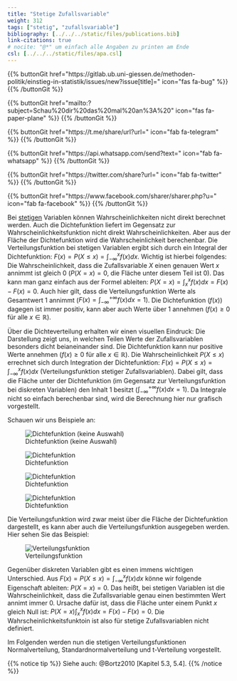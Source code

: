 ```yaml
---
title: "Stetige Zufallsvariable"
weight: 312
tags: ["stetig", "zufallsvariable"]
bibliography: [../../../static/files/publications.bib]
link-citations: true
# nocite: "@*" um einfach alle Angaben zu printen am Ende
csl: [../../../static/files/apa.csl]
---
```


{{% buttonGit href=\"https\:\/\/gitlab.ub.uni-giessen.de\/methoden-politik\/einstieg-in-statistik\/issues\/new?issue[title]=\" icon=\"fas fa-bug\" %}} {{% /buttonGit %}} 

{{% buttonGit href=\"mailto\:?subject=Schau\%20dir\%20das\%20mal\%20an\%3A\%20\" icon=\"fas fa-paper-plane\" %}} {{% /buttonGit %}}

{{% buttonGit href=\"https\:\/\/t.me\/share\/url?url=\" icon=\"fab fa-telegram\" %}} {{% /buttonGit %}}

{{% buttonGit href=\"https\:\/\/api.whatsapp.com\/send?text=\" icon=\"fab fa-whatsapp\" %}} {{% /buttonGit %}}

{{% buttonGit href=\"https\:\/\/twitter.com\/share?url=\" icon=\"fab fa-twitter\" %}} {{% /buttonGit %}}

{{% buttonGit href=\"https\:\/\/www.facebook.com\/sharer\/sharer.php?u=\" icon=\"fab fa-facebook\" %}} {{% /buttonGit %}}

Bei [stetigen](../../../glossar/stetig/index.html) Variablen können Wahrscheinlichkeiten nicht direkt berechnet werden. Auch die Dichtefunktion liefert im Gegensatz zur Wahrscheinlichkeitsfunktion nicht direkt Wahrscheinlichkeiten. Aber aus der Fläche der Dichtefunktion wird die Wahrscheinlichkeit berechenbar. Die Verteilungsfunktion bei stetigen Variablen ergibt sich durch ein Integral der Dichtefunktion: $F(x) = P(X \leq x) = \int_{-\infty}^{x} f(x)dx$. Wichtig ist hierbei folgendes: Die Wahrscheinlichkeit, dass die Zufallsvariable $X$ einen genauen Wert $x$ annimmt ist gleich 0 ($P(X=x)=0$, die Fläche unter diesem Teil ist $0$). Das kann man ganz einfach aus der Formel ableiten: $P(X=x) = \int_{x}^{x} f(x) dx= F(x) -F(x) = 0$. Auch hier gilt, dass die Verteilungsfunktion Werte als Gesamtwert $1$ annimmt ($F(x) = \int_{-\infty}^{+\infty} f(x)dx = 1$). Die Dichtefunktion ($f(x)$) dagegen ist immer positiv, kann aber auch Werte über $1$ annehmen ($f(x)\geq 0$ für alle $x \in \mathbb{R}$). 

Über die Dichteverteilung erhalten wir einen visuellen Eindruck: Die Darstellung zeigt uns, in welchen Teilen Werte der Zufallsvariablen besonders dicht beianeinander sind. Die Dichtefunktion kann nur positive Werte annehmen ($f(x) \geq 0$ für alle $x \in \mathbb{R}$). Die Wahrscheinlichkeit $P(X \leq x)$ errechnet sich durch Integration der Dichtefunktion: $F(x) = P(X \leq x) = \int_{-\infty}^{x} f(x)dx$ (Verteilungsfunktion stetiger Zufallsvariablen). Dabei gilt, dass die Fläche unter der Dichtefunktion (im Gegensatz zur Verteilungsfunktion bei diskreten Variablen) den Inhalt 1 besitzt ($\int_{-\infty}^{+\infty} f(x)dx = 1$). Da Integrale nicht so einfach berechenbar sind, wird die Berechnung hier nur grafisch vorgestellt.  

Schauen wir uns Beispiele an:

![Dichtefunktion (keine Auswahl)](../images/stetig1.png)

![Dichtefunktion](../images/stetig2.png) 

![Dichtefunktion](../images/stetig3.png) 

![Dichtefunktion](../images/stetig4.png) 

Die Verteilungsfunktion wird zwar meist über die Fläche der Dichtefunktion dargestellt, es kann aber auch die Verteilungsfunktion ausgegeben werden. Hier sehen Sie das Beispiel:

![Verteilungsfunktion](../images/stetig5.png)

Gegenüber diskreten Variablen gibt es einen immens wichtigen Unterschied. Aus $F(x) = P(X \leq x) = \int_{-\infty}^{x} f(x)dx$ könne wir folgende Eigenschaft ableiten: $P(X = x) = 0$. Das heißt, bei stetigen Variablen ist die Wahrscheinlichkeit, dass die Zufallsvariable genau einen bestimmten Wert annimt immer $0$. Ursache dafür ist, dass die Fläche unter einem Punkt $x$ gleich Null ist: $P(X=x) \int_x^x f(x)dx = F(x)- F(x) =0$. Die Wahrscheinlichkeitsfunktoin ist also für stetige Zufallsvariablen nicht definiert.

Im Folgenden werden nun die stetigen Verteilungsfunktionen Normalverteilung, Standardnormalverteilung und t-Verteilung vorgestellt.

{{% notice tip %}}
Siehe auch: @Bortz2010 [Kapitel 5.3, 5.4].
{{% /notice %}}